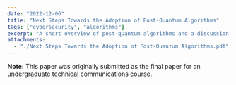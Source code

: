 ```yaml
---
date: "2022-12-06"
title: "Next Steps Towards the Adoption of Post-Quantum Algorithms"
tags: ["cybersecurity", "algorithms"]
excerpt: "A short overview of post-quantum algorithms and a discussion about the future of cybersecurity"
attachments:
  - "./Next Steps Towards the Adoption of Post-Quantum Algorithms.pdf"
---
```


**Note:** This paper was originally submitted as the final paper for an undergraduate technical communications course.